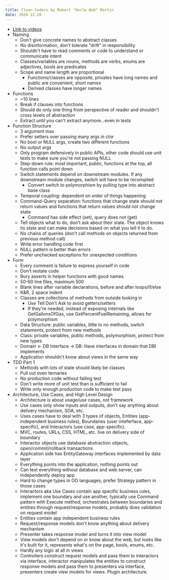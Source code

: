 ```yaml
---
title: Clean Coders by Robert "Uncle Bob" Martin
date: 2020-12-28
---
```


- [Link to videos](https://cleancoders.com/)
- Naming
  - Don't give concrete names to abstract classes
  - No disinformation, don't tolerate "drift" in responsibility
  - Shouldn't have to read comments or code to understand or communicate intent
  - Classes/variables are nouns, methods are verbs, enums are adjectives, bools are predicates
  - Scope and name length are proportional
    - Functions/classes are opposite, privates have long names and public are convenient, short names
    - Derived classes have longer names
- Functions
  - ~10 lines
  - Break if clauses into functions
  - Should do only one thing from perspective of reader and shouldn't cross levels of abstraction
  - Extract until you can't extract anymore...even in tests
- Function Structure
  - 3 argument max
  - Prefer setters over passing many args in ctor
  - No bool or NULL args, create two different functions
  - No output args
  - Only program defensively in public APIs, other code should use unit tests to make sure you're not passing NULL
  - Step-down rule: most important, public, functions at the top, all function calls point down
  - Switch statements depend on downstream modules. If any downstream module changes, switch will have to be recompiled
    - Convert switch to polymorphism by pulling type into abstract base class
  - Temporal coupling: dependent on order of things happening
  - Command-Query separation: functions that change state should not return values and functions that return values should not change state
    - Command has side effect (set), query does not (get)
  - Tell objects what to do, don't ask about their state. The object knows its state and can make decisions based on what you tell it to do.
  - No chains of queries (don't call methods on objects returned from previous method call)
  - Write error handling code first
  - NULL pattern is better than errors
  - Prefer unchecked exceptions for unexpected conditions
- Form
  - Every comment is failure to express yourself in code
  - Don't restate code
  - Bury asserts in helper functions with good names
  - 50-60 line files, maximum 500
  - Blank lines after variable declarations, before and after loops/if/else
  - K&R, 2 space indent
  - Classes are collections of methods from outside looking in
    - Use Tell Don't Ask to avoid getters/setters
    - If they're needed, instead of exposing internals like GetGallonsOfGas, use GetPercentFuelRemaining, allows for polymorphism
  - Data Structure: public variables, little to no methods, switch statements, protect from new methods
  - Class: private variables, public methods, polymorphism, protect from new types
  - Domain <- DB Interface -> DB: Have interfaces in domain that DBI implements
  - Application shouldn't know about views in the same way
- TDD Part 1
  - Methods with lots of state should likely be classes
  - Pull out even ternaries
  - No production code without failing test
  - Don't write more of unit test than is sufficient to fail
  - Write only enough production code to make test pass
- Architecture, Use Cases, and High Level Design
  - Architecture is about usage/use cases, not framework
  - Use cases only show inputs and outputs, don't say anything about delivery mechanism, SOA, etc.
  - Uses cases have to deal with 3 types of objects, Entities (app-independent business rules), Boundaries (user inteferface, app-specific), and Interactors (use case, app-specific).
  - MVC, routes, URLs, CSS, HTML, etc. live on delivery side of boundary
  - Interactor objects use database abstraction objects, open/commit/rollback transactions
  - Application side has EntityGateway interfaces implemented by data layer
  - Everything points into the application, nothing points out
  - Can test everything without database and web server, can independently deploy app
  - Hard to change types in OO languages, prefer Strategy pattern in those cases
  - Interactors aka Use Cases contain app specific business rules, implement one boundary and use another, typically use Command pattern with Execute method, orchestrates between boundaries and entities through request/response models, probably does validation on request model
  - Entities contain app independent business rules
  - Request/response models don't know anything about delivery mechanism
  - Presenter takes response model and turns it into view model
  - View models don't depend on or know about the web, but looks like it's built for it, represents what's on the page, bools, enums, etc.
  - Hardly any logic at all in views
  - Controllers construct request models and pass them to interactors via interface, interactor manipulates the entities to construct response models and pass them to presenters via interface, presenters create view models for views. Plugin architecture.
